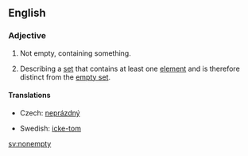 {{also|non-empty}}
==English==

===Adjective===
{{en-adj|-}}

# Not empty, containing something.
#{{mathematics}} Describing a [[set]] that contains at least one [[element]] and is therefore distinct from the [[empty set]].

====Translations====
{{trans-top|of set, such that it contains at least one element}}
* Czech: [[neprázdný]] {{m}}
{{trans-mid}}
* Swedish: [[icke-tom]]
{{trans-bottom}}

[[sv:nonempty]]